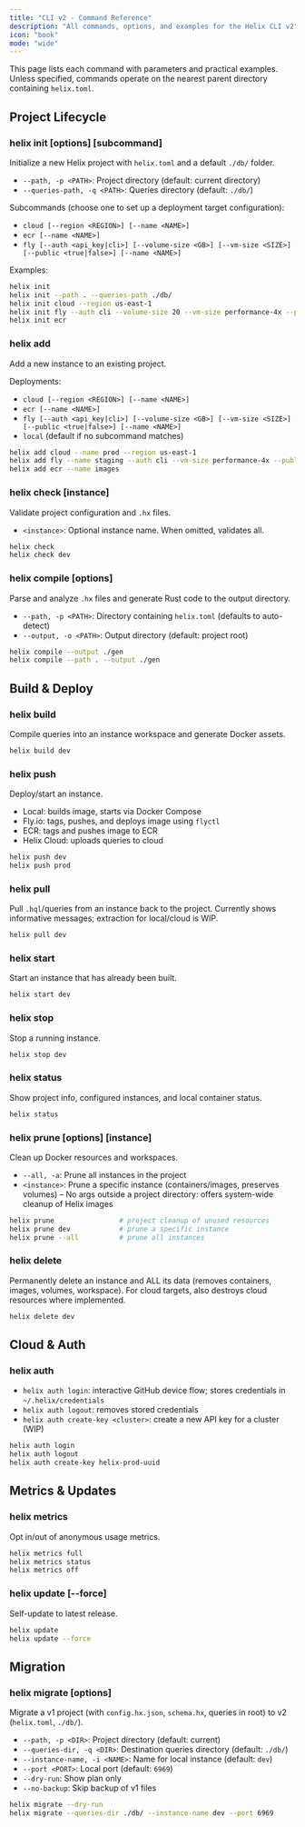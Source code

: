 ```yaml
---
title: "CLI v2 - Command Reference"
description: "All commands, options, and examples for the Helix CLI v2"
icon: "book"
mode: "wide"
---
```


This page lists each command with parameters and practical examples. Unless specified, commands operate on the nearest parent directory containing `helix.toml`.

## Project Lifecycle

### helix init [options] [subcommand]
Initialize a new Helix project with `helix.toml` and a default `./db/` folder.

- `--path, -p <PATH>`: Project directory (default: current directory)
- `--queries-path, -q <PATH>`: Queries directory (default: `./db/`)

Subcommands (choose one to set up a deployment target configuration):

- `cloud [--region <REGION>] [--name <NAME>]`
- `ecr [--name <NAME>]`
- `fly [--auth <api_key|cli>] [--volume-size <GB>] [--vm-size <SIZE>] [--public <true|false>] [--name <NAME>]`

Examples:

```bash
helix init
helix init --path . --queries-path ./db/
helix init cloud --region us-east-1
helix init fly --auth cli --volume-size 20 --vm-size performance-4x --public false
helix init ecr
```

### helix add 
Add a new instance to an existing project.

Deployments:

- `cloud [--region <REGION>] [--name <NAME>]`
- `ecr [--name <NAME>]`
- `fly [--auth <api_key|cli>] [--volume-size <GB>] [--vm-size <SIZE>] [--public <true|false>] [--name <NAME>]`
- `local` (default if no subcommand matches)

```bash
helix add cloud --name prod --region us-east-1
helix add fly --name staging --auth cli --vm-size performance-4x --public false
helix add ecr --name images
```

### helix check [instance]
Validate project configuration and `.hx` files.

- `<instance>`: Optional instance name. When omitted, validates all.

```bash
helix check
helix check dev
```

### helix compile [options]
Parse and analyze `.hx` files and generate Rust code to the output directory.

- `--path, -p <PATH>`: Directory containing `helix.toml` (defaults to auto-detect)
- `--output, -o <PATH>`: Output directory (default: project root)

```bash
helix compile --output ./gen
helix compile --path . --output ./gen
```

## Build & Deploy

### helix build 
Compile queries into an instance workspace and generate Docker assets.

```bash
helix build dev
```

### helix push 
Deploy/start an instance.

- Local: builds image, starts via Docker Compose
- Fly.io: tags, pushes, and deploys image using `flyctl`
- ECR: tags and pushes image to ECR
- Helix Cloud: uploads queries to cloud

```bash
helix push dev
helix push prod
```

### helix pull  
Pull `.hql`/queries from an instance back to the project. Currently shows informative messages; extraction for local/cloud is WIP.

```bash
helix pull dev
```

### helix start 
Start an instance that has already been built.

```bash
helix start dev
```

### helix stop 
Stop a running instance.

```bash
helix stop dev
```

### helix status
Show project info, configured instances, and local container status.

```bash
helix status
```

### helix prune [options] [instance]
Clean up Docker resources and workspaces.

- `--all, -a`: Prune all instances in the project
- `<instance>`: Prune a specific instance (containers/images, preserves volumes)
– No args outside a project directory: offers system-wide cleanup of Helix images

```bash
helix prune                # project cleanup of unused resources
helix prune dev            # prune a specific instance
helix prune --all          # prune all instances
```

### helix delete 
Permanently delete an instance and ALL its data (removes containers, images, volumes, workspace). For cloud targets, also destroys cloud resources where implemented.

```bash
helix delete dev
```

## Cloud & Auth

### helix auth 

- `helix auth login`: interactive GitHub device flow; stores credentials in `~/.helix/credentials`
- `helix auth logout`: removes stored credentials
- `helix auth create-key <cluster>`: create a new API key for a cluster (WIP)

```bash
helix auth login
helix auth logout
helix auth create-key helix-prod-uuid
```

## Metrics & Updates

### helix metrics 

Opt in/out of anonymous usage metrics.

```bash
helix metrics full
helix metrics status
helix metrics off
```

### helix update [--force]

Self-update to latest release.

```bash
helix update
helix update --force
```

## Migration

### helix migrate [options]
Migrate a v1 project (with `config.hx.json`, `schema.hx`, queries in root) to v2 (`helix.toml`, `./db/`).

- `--path, -p <DIR>`: Project directory (default: current)
- `--queries-dir, -q <DIR>`: Destination queries directory (default: `./db/`)
- `--instance-name, -i <NAME>`: Name for local instance (default: `dev`)
- `--port <PORT>`: Local port (default: `6969`)
- `--dry-run`: Show plan only
- `--no-backup`: Skip backup of v1 files

```bash
helix migrate --dry-run
helix migrate --queries-dir ./db/ --instance-name dev --port 6969
```


